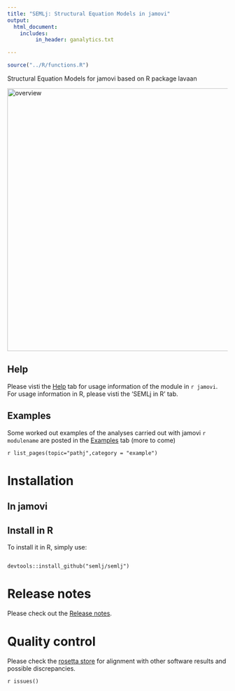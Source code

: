 ```yaml
---
title: "SEMLj: Structural Equation Models in jamovi"
output: 
  html_document:
    includes:
         in_header: ganalytics.txt

---
```

  

```r
source("../R/functions.R")

```
  

Structural Equation Models for jamovi based on R package lavaan

<img src="pics/overview.png" class="img-responsive" alt="overview" width="600">

## Help


Please visti the [Help](help.html) tab for usage information of the module in `r jamovi`. For usage information in R, please visti the 'SEMLj in R' tab.

## Examples

Some worked out examples of the analyses carried out with jamovi `r modulename` are posted in the  [Examples](examples.html) tab (more to come)

`r list_pages(topic="pathj",category = "example")`



# Installation

## In jamovi


## Install in R

To install it in R, simply use:

```

devtools::install_github("semlj/semlj")

```

# Release notes

Please check out the  [Release notes](release_notes.html). 

# Quality control

Please check the [rosetta store](rosetta.html) for alignment with other software results and possible discrepancies.

  
`r issues()`

